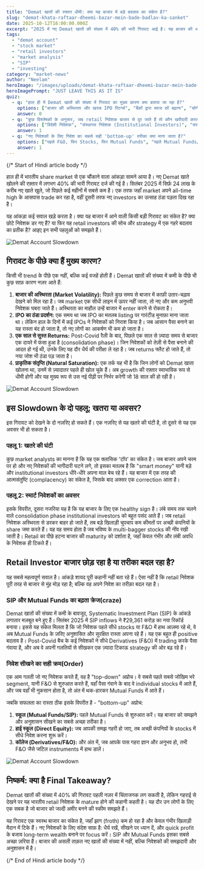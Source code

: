 ```yaml
---
title: "Demat खातों की रफ्तार धीमी: क्या यह बाजार में बड़े बदलाव का संकेत है?"
slug: "demat-khata-raftaar-dheemi-bazar-mein-bade-badlav-ka-sanket"
date: 2025-10-12T16:00:00.000Z
excerpt: "2025 में नए Demat खातों की संख्या में 40% की भारी गिरावट आई है। यह बाजार की अस्थिरता और IPO के ठंडे प्रदर्शन का नतीजा है, या फिर यह retail निवेशकों की रणनीति में एक बड़े बदलाव का संकेत है? आइए इस trend का गहराई से विश्लेषण करें।"
tags:
  - "demat account"
  - "stock market"
  - "retail investors"
  - "market analysis"
  - "SIP"
  - "investing"
category: "market-news"
author: "Neelam"
heroImage: "/images/uploads/demat-khata-raftaar-dheemi-bazar-mein-bade-badlav-ka-sanket/hero-image.jpg"
heroImagePrompt: "JUST LEAVE THIS AS IT IS"
quiz:
  - q: "हाल ही में Demat खातों की संख्या में गिरावट का मुख्य कारण क्या बताया जा रहा है?"
    options: ["बाजार की अस्थिरता और खराब IPO रिटर्न्स", "बैंकों द्वारा ब्याज दरें बढ़ाना", "सोने की कीमतों में उछाल"]
    answer: 0
  - q: "कुछ विश्लेषकों के अनुसार, जब retail निवेशक बाजार से दूर जाते हैं तो कौन खरीदारी करता है?"
    options: ["विदेशी निवेशक", "संस्थागत निवेशक (Institutional Investors)", "सरकार"]
    answer: 1
  - q: "नए निवेशकों के लिए निवेश का सबसे सही 'bottom-up' तरीका क्या माना जाता है?"
    options: ["पहले F&O, फिर Stocks, फिर Mutual Funds", "पहले Mutual Funds/SIP, फिर Stocks, फिर F&O", "केवल IPO में निवेश करना"]
    answer: 1
---
```


{/*  Start of Hindi article body  */}

हाल ही में भारतीय share market से एक चौंकाने वाला आंकड़ा सामने आया है। नए Demat खाते खोलने की रफ़्तार में लगभग 40% की भारी गिरावट दर्ज की गई है। सितंबर 2025 में सिर्फ़ 24 लाख के करीब नए खाते खुले, जो पिछले कई महीनों में सबसे कम है। एक तरफ जहाँ market अपने all-time high के आसपास trade कर रहा है, वहीं दूसरी तरफ नए investors का उत्साह ठंडा पड़ता दिख रहा है।

यह आंकड़ा कई सवाल खड़े करता है। क्या यह बाजार में आने वाली किसी बड़ी गिरावट का संकेत है? क्या छोटे निवेशक डर गए हैं? या फिर यह retail investors की सोच और strategy में एक गहरे बदलाव का प्रतीक है? आइए इन सभी पहलुओं को समझते हैं।

![Demat Account Slowdown](/images/uploads/demat-khata-raftaar-dheemi-bazar-mein-bade-badlav-ka-sanket/hero-image.jpg)

## गिरावट के पीछे क्या हैं मुख्य कारण?

किसी भी trend के पीछे एक नहीं, बल्कि कई वजहें होती हैं। Demat खातों की संख्या में कमी के पीछे भी कुछ साफ़ कारण नज़र आते हैं:

1.  **बाजार की अस्थिरता (Market Volatility):** पिछले कुछ समय से बाजार में काफ़ी उतार-चढ़ाव देखने को मिल रहा है। जब market एक सीधी लाइन में ऊपर नहीं जाता, तो नए और कम अनुभवी निवेशक घबरा जाते हैं। अस्थिरता का माहौल उन्हें बाजार में enter करने से रोकता है।
2.  **IPO का ठंडा प्रदर्शन:** एक समय था जब IPO का मतलब listing पर गारंटीड मुनाफ़ा माना जाता था। लेकिन हाल के दिनों में कई IPOs ने निवेशकों को निराश किया है। जब आसान पैसा बनाने का यह रास्ता बंद हो जाता है, तो नए लोगों का आकर्षण भी कम हो जाता है।
3.  **एक साल से सुस्त Returns:** Post-Covid रैली के बाद, पिछले एक साल से ज़्यादा समय से बाजार एक दायरे में फंसा हुआ है (consolidation phase)। जिन निवेशकों को तेज़ी से पैसा बनाने की आदत हो गई थी, उनके लिए यह दौर धैर्य की परीक्षा ले रहा है। जब returns फ्लैट हो जाते हैं, तो नया जोश भी ठंडा पड़ जाता है।
4.  **प्राकृतिक संतृप्ति (Natural Saturation):** एक तर्क यह भी है कि जिन लोगों को Demat खाता खोलना था, उनमें से ज़्यादातर पहले ही खोल चुके हैं। अब growth की रफ़्तार स्वाभाविक रूप से धीमी होगी और यह मुख्य रूप से उस नई पीढ़ी पर निर्भर करेगी जो 18 साल की हो रही है।

![Demat Account Slowdown](/images/uploads/demat-khata-raftaar-dheemi-bazar-mein-bade-badlav-ka-sanket/ccgh.jpg)

## इस Slowdown के दो पहलू: खतरा या अवसर?

इस गिरावट को देखने के दो नज़रिए हो सकते हैं। एक नज़रिए से यह खतरे की घंटी है, तो दूसरे से यह एक अवसर भी हो सकता है।

### पहलू 1: खतरे की घंटी

कुछ market analysts का मानना है कि यह एक क्लासिक 'टॉप' का संकेत है। जब बाजार अपने चरम पर हो और नए निवेशकों की भागीदारी घटने लगे, तो इसका मतलब है कि "smart money" यानी बड़े और institutional investors धीरे-धीरे अपना माल बेच रहे हैं। यह बाजार में एक तरह की आत्मसंतुष्टि (complacency) का संकेत है, जिसके बाद अक्सर एक correction आता है।

### पहलू 2: स्मार्ट निवेशकों का अवसर

इसके विपरीत, दूसरा नजरिया यह है कि यह बाजार के लिए एक healthy sign है। लंबे समय तक चलने वाले consolidation phase institutional investors को बहुत पसंद आते हैं। जब retail निवेशक अस्थिरता से डरकर बाहर हो जाते हैं, तब बड़े खिलाड़ी चुपचाप कम कीमतों पर अच्छी कंपनियों के share जमा करते हैं। यह वह समय होता है जब भविष्य के multi-bagger stocks की नींव रखी जाती है। Retail का पीछे हटना बाजार की maturity को दर्शाता है, जहाँ केवल गंभीर और लंबी अवधि के निवेशक ही टिकते हैं।

## Retail Investor बाजार छोड़ रहा है या तरीका बदल रहा है?

यह सबसे महत्वपूर्ण सवाल है। आंकड़े शायद पूरी कहानी नहीं बता रहे हैं। ऐसा नहीं है कि retail निवेशक पूरी तरह से बाजार से मुंह मोड़ रहा है; बल्कि वह अपने निवेश का तरीक़ा बदल रहा है।

### SIP और Mutual Funds का बढ़ता क्रेज(craze)

Demat खातों की संख्या में कमी के बावजूद, Systematic Investment Plan (SIP) के आंकड़े लगातार मज़बूत बने हुए हैं। सितंबर 2025 में SIP inflows ने ₹29,361 करोड़ का नया रिकॉर्ड बनाया। इससे यह संकेत मिलता है कि जो निवेशक पहले सीधे stocks या F&O में हाथ आज़मा रहे थे, वे अब Mutual Funds के ज़रिए अनुशासित और सुरक्षित रास्ता अपना रहे हैं। यह एक बहुत ही positive बदलाव है। Post-Covid बैच के कई निवेशकों ने सीधे Derivatives (F&O) में trading करके पैसा गंवाया है, और अब वे अपनी गलतियों से सीखकर एक ज़्यादा टिकाऊ strategy की ओर बढ़ रहे हैं।

### निवेश सीखने का सही क्रम(Order)

एक आम गलती जो नए निवेशक करते हैं, वह है "top-down" अप्रोच। वे सबसे पहले सबसे जोखिम भरे segment, यानी F&O से शुरुआत करते हैं, वहाँ पैसा गंवाने के बाद वे individual stocks में आते हैं, और जब वहाँ भी नुकसान होता है, तो अंत में थक-हारकर Mutual Funds में आते हैं।

जबकि सफलता का रास्ता ठीक इसके विपरीत है - "bottom-up" अप्रोच:
1.  **स्कूल (Mutual Funds/SIP):** पहले Mutual Funds से शुरुआत करें। यह बाजार को समझने और अनुशासन सीखने का सबसे अच्छा तरीका है।
2.  **हाई स्कूल (Direct Equity):** जब आपकी समझ गहरी हो जाए, तब अच्छी कंपनियों के stocks में सीधे निवेश करना शुरू करें।
3.  **कॉलेज (Derivatives/F&O):** और अंत में, जब आपके पास गहरा ज्ञान और अनुभव हो, तभी F&O जैसे जटिल instruments में हाथ डालें।

![Demat Account Slowdown](/images/uploads/demat-khata-raftaar-dheemi-bazar-mein-bade-badlav-ka-sanket/hehj.jpg)
## निष्कर्ष: क्या है Final Takeaway?

Demat खातों की संख्या में 40% की गिरावट पहली नज़र में चिंताजनक लग सकती है, लेकिन गहराई से देखने पर यह भारतीय retail निवेशक के mature होने की कहानी कहती है। यह दौर उन लोगों के लिए एक सबक है जो बाजार को जल्दी अमीर बनने की स्कीम समझते हैं।

यह गिरावट एक स्वस्थ बाजार का संकेत है, जहाँ झाग (froth) कम हो रहा है और केवल गंभीर खिलाड़ी मैदान में टिके हैं। नए निवेशकों के लिए संदेश साफ़ है: धैर्य रखें, सीखने पर ध्यान दें, और quick profit के बजाय long-term wealth बनाने पर focus करें। SIP और Mutual Funds इसका सबसे अच्छा ज़रिया हैं। बाजार की असली ताक़त नए खातों की संख्या में नहीं, बल्कि निवेशकों की समझदारी और अनुशासन में है।

{/*  End of Hindi article body  */}